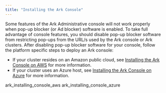 ```yaml
---
title: "Installing the Ark Console"
---
```


<div id="ark_installing_console" class="registered_link"></div>


Some features of the Ark Administrative console will not work properly when pop-up blocker (or Ad blocker) software is enabled. To take full advantage of console features, you should disable pop-up blocker software from restricting pop-ups from the URL/s used by the Ark console or Ark clusters. After disabling pop-up blocker software for your console, follow the platform specific steps to deploy an Ark console:

  - If your cluster resides on an Amazon public cloud, see [Installing the Ark Console on AWS](#ark_installing_console_aws) for more information.
  - If your cluster uses an Azure host, see [Installing the Ark Console on Azure](#ark_installing_console_azure) for more information.

<div class="toctree" data-maxdepth="3">

ark_installing_console_aws ark_installing_console_azure

</div>
